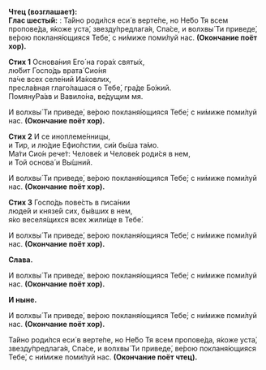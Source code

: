 **Чтец (возглашает):**  
**Глас шесты́й:** : Та́йно роди́лся еси́ в верте́пе, но Не́бо Тя всем пропове́да, я́коже уста́, звезду́предлага́я, Спа́се, и волхвы́ Ти приведе́, ве́рою покланя́ющияся Тебе́, c ни́миже поми́луй нас. **(Окончание поёт хор).**

**Стих 1** Основа́ния Его́ на гора́х святы́х,  
лю́бит Госпо́дь врата́ Сио́ня  
па́че всех селе́ний Иа́ковлих,  
пресла́вная глаго́лашася о Тебе́, гра́де Бо́жий.  
Помяну́Ра́ав и Вавило́на, ве́дущим мя. 

И волхвы́ Ти приведе́, ве́рою покланя́ющияся Тебе́; c ни́миже поми́луй нас. **(Окончание поёт хор).**

**Стих 2** И се иноплеме́нницы,  
и Тир, и лю́дие Ефио́пстии, си́и бы́ша та́мо.  
Ма́ти Сио́н рече́т: Челове́к и Челове́к роди́ся в нем,  
и Той основа́ и Вы́шний.

И волхвы́ Ти приведе́, ве́рою покланя́ющияся Тебе́; c ни́миже поми́луй нас. **(Окончание поёт хор).**

**Стих 3** Госпо́дь пове́сть в писа́нии  
люде́й и князе́й сих, бы́вших в нем,  
я́ко веселя́щихся всех жили́ще в Тебе́.

И волхвы́ Ти приведе́, ве́рою покланя́ющияся Тебе́; c ни́миже поми́луй нас. **(Окончание поёт хор).**

**Слава.** 

И волхвы́ Ти приведе́, ве́рою покланя́ющияся Тебе́; c ни́миже поми́луй нас. **(Окончание поёт хор).**

**И ныне.**

И волхвы́ Ти приведе́, ве́рою покланя́ющияся Тебе́; c ни́миже поми́луй нас. **(Окончание поёт хор).**

Та́йно роди́лся еси́ в верте́пе, но Не́бо Тя всем пропове́да, я́коже уста́, звезду́предлага́я, Спа́се, и волхвы́ Ти приведе́, ве́рою покланя́ющияся Тебе́, c ни́миже поми́луй нас. **(Окончание поёт чтец).**
